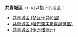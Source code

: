 '''共青城區'''（{{lang-ru|Комсомольский район}}）可以指下列地區：
*[[共青城區_(楚瓦什共和國)|共青城區 (楚瓦什共和國)]]
*[[共青城區_(哈巴羅夫斯克邊疆區)|共青城區 (哈巴羅夫斯克邊疆區)]]
*[[共青城区_(伊万诺沃州)|共青城区 (伊万诺沃州)]]

{{disambig||Cat=俄語譯名消歧義}}